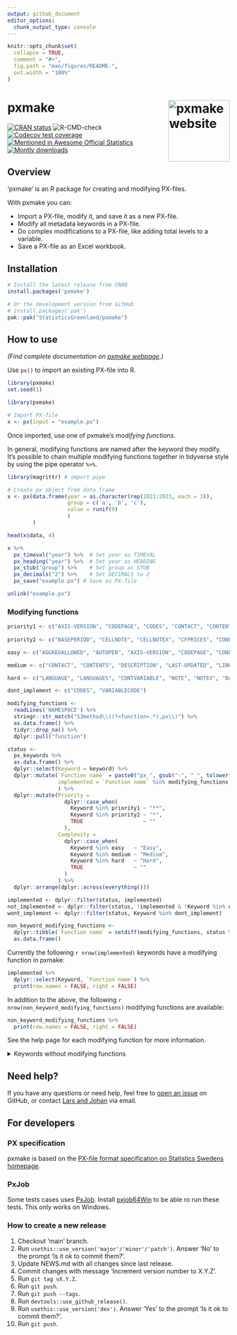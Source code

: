 ```yaml
---
output: github_document
editor_options: 
  chunk_output_type: console
---
```


<!-- README.md is generated from README.Rmd. Please edit that file -->

```r
knitr::opts_chunk$set(
  collapse = TRUE,
  comment = "#>",
  fig.path = "man/figures/README-",
  out.width = "100%"
)
```

# pxmake <a href="https://statisticsgreenland.github.io/pxmake/"><img src="man/figures/logo.png" align="right" height="139" alt="pxmake website" /></a>

<!-- badges: start -->
[![CRAN status](https://www.r-pkg.org/badges/version/pxmake)](https://cran.r-project.org/package=pxmake)
![R-CMD-check](https://github.com/StatisticsGreenland/pxmake/actions/workflows/R-CMD-check.yml/badge.svg)
[![Codecov test coverage](https://codecov.io/gh/StatisticsGreenland/pxmake/branch/main/graph/badge.svg)](https://app.codecov.io/gh/StatisticsGreenland/pxmake?branch=main)
[![Mentioned in Awesome Official Statistics ](https://awesome.re/mentioned-badge.svg)](https://github.com/SNStatComp/awesome-official-statistics-software)
[![Montly downloads](https://cranlogs.r-pkg.org/badges/last-monthl/pxmake)](https://cran.r-project.org/package=pxmake)
<!-- badges: end -->

## Overview

‘pxmake’ is an R package for creating and modifying PX-files.

With pxmake you can:

- Import a PX-file, modify it, and save it as a new PX-file.
- Modify all metadata keywords in a PX-file.
- Do complex modifications to a PX-file, like adding total levels to a
  variable.
- Save a PX-file as an Excel workbook.


## Installation

``` r
# Install the latest release from CRAN
install.packages('pxmake')

# Or the development version from GitHub
# install.packages('pak')
pak::pak("StatisticsGreenland/pxmake")
```

## How to use

*(Find complete documentation on [pxmake webpage](https://statisticsgreenland.github.io/pxmake/).)*

Use `px()` to import an existing PX-file into R.

```r
library(pxmake)
set.seed(1)
```

```r
library(pxmake)

# Import PX-file
x <- px(input = "example.px")
```

Once imported, use one of pxmake's *modifying functions*. 

In general, modifying functions are named after the keyword they modify. It's possible to chain multiple modifying functions together in tidyverse style by using the pipe operator `%>%`.

```r
library(magrittr) # import pipe

# Create px object from data frame
x <- px(data.frame(year = as.character(rep(2021:2023, each = 3)), 
                   group = c('a', 'b', 'c'), 
                   value = runif(9)
                   )
        ) 

head(x$data, 4)

x %>% 
  px_timeval("year") %>%  # Set year as TIMEVAL
  px_heading("year") %>%  # Set year as HEADING
  px_stub("group") %>%    # Set group as STUB
  px_decimals("2") %>%    # Set DECIMALS to 2
  px_save("example.px") # Save as PX-file
```

```r
unlink("example.px")
```


### Modifying functions

```r
priority1 <- c("AXIS-VERSION", "CODEPAGE", "CODES", "CONTACT", "CONTENTS", "CONTVARIABLE", "COPYRIGHT", "DATA", "DESCRIPTION", "DOMAIN", "ELIMINATION", "LANGUAGE", "LANGUAGES", "MAP", "NOTE", "NOTEX", "PRECISION", "SHOWDECIMALS", "SOURCE", "STOCKFA", "SUBJECT-AREA", "SUBJECT-CODE", "TABLEID", "UNITS", "UPDATE-FREQUENCY", "VALUENOTE", "VALUENOTE", "VALUENOTEX", "VALUES", "VARIABLE-TYPE", "VARIABLECODE")
               
priority2 <- c("BASEPERIOD", "CELLNOTE", "CELLNOTEX", "CFPRICES", "CONFIDENTIAL")

easy <- c("AGGREGALLOWED", "AUTOPEN", "AXIS-VERSION", "CODEPAGE", "CONFIDENTIAL", "COPYRIGHT", "NEXT-UPDATE", "SHOWDECIMALS", "SUBJECT-CODE", "TABLEID", "UPDATE-FREQUENCY", "CFPRICES", "DATA", "MAP", "STOCKFA")

medium <- c("CONTACT", "CONTENTS", "DESCRIPTION", "LAST-UPDATED", "LINK", "SOURCE", "SUBJECT-AREA", "TITLE", "UNITS", "DOMAIN", "ELIMINATION", "PRECISION", "VALUENOTE", "VALUENOTEX")

hard <- c("LANGUAGE", "LANGUAGES", "CONTVARIABLE", "NOTE", "NOTEX", "BASEPERIOD", "CELLNOTE", "CELLNOTEX", "VALUES", "VARIABLE-TYPE")

dont_implement <- c("CODES", "VARIABLECODE")

modifying_functions <-
  readLines('NAMESPACE') %>%
  stringr::str_match("S3method\\((?<function>.*),px\\)") %>%
  as.data.frame() %>%
  tidyr::drop_na() %>% 
  dplyr::pull("function")

status <- 
  px_keywords %>%
  as.data.frame() %>% 
  dplyr::select(Keyword = keyword) %>% 
  dplyr::mutate(`Function name` = paste0("px_", gsub("-", "_", tolower(Keyword))),
                implemented = `Function name` %in% modifying_functions
                ) %>% 
  dplyr::mutate(Priority = 
                  dplyr::case_when(
                    Keyword %in% priority1 ~ "**",
                    Keyword %in% priority2 ~ "*",
                    TRUE                   ~ ""
                  ),
                Complexity = 
                  dplyr::case_when(
                    Keyword %in% easy   ~ "Easy",
                    Keyword %in% medium ~ "Medium",
                    Keyword %in% hard   ~ "Hard",
                    TRUE                ~ ""
                  )
                ) %>% 
  dplyr::arrange(dplyr::across(everything()))

implemented <- dplyr::filter(status, implemented)
not_implemented <- dplyr::filter(status, !implemented & !Keyword %in% dont_implement)
wont_implement <- dplyr::filter(status, Keyword %in% dont_implement)

non_keyword_modifying_functions <- 
  dplyr::tibble(`Function name` = setdiff(modifying_functions, status %>% dplyr::pull(`Function name`))) %>% 
  as.data.frame()
```

Currently the following `r nrow(implemented)` keywords have a modifying function in pxmake:

```r
implemented %>%
  dplyr::select(Keyword, `Function name`) %>% 
  print(row.names = FALSE, right = FALSE)
```

In addition to the above, the following `r nrow(non_keyword_modifying_functions)` modifying functions are available:

```r
non_keyword_modifying_functions %>% 
  print(row.names = FALSE, right = FALSE)
```

See the help page for each modifying function for more information.

<details>
<summary>Keywords without modifying functions</summary>
These `r nrow(not_implemented)` keywords currently doesn't have a modifying function, but can be implemented.
```r
not_implemented %>% 
  dplyr::select(-implemented) %>% 
  print(row.names = FALSE, right = FALSE)
```

Finally these `r nrow(wont_implement)` keywords will not have a modifying function, because they are automatically determined by the data.

```r
wont_implement %>%
  dplyr::select(Keyword) %>% 
  print(row.names = FALSE, right = FALSE)
```
</details>

## Need help?
If you have any questions or need help, feel free to [open an issue](https://github.com/StatisticsGreenland/pxmake/issues/new) on GitHub, or contact [Lars and Johan](https://github.com/StatisticsGreenland/pxmake/graphs/contributors) via email.

## For developers

### PX specification

pxmake is based on the [PX-file format specification on Statistics Swedens homepage](https://www.scb.se/globalassets/vara-tjanster/px-programmen/px-file_format_specification_2013.pdf).

### PxJob

Some tests cases uses [PxJob](https://stat.fi/tup/tilastotietokannat/px-tuoteperhe_en.html). Install [pxjob64Win](https://github.com/StatisticsGreenland/pxjob64Win) to be able ro run these tests. This only works on Windows.

### How to create a new release

1.  Checkout 'main' branch.
2.  Run `usethis::use_version('major'/'minor'/'patch')`. Answer 'No' to the prompt 'Is it ok to commit them?'.
3.  Update NEWS.md with all changes since last release.
4.  Commit changes with message 'Increment version number to X.Y.Z'.
5.  Run `git tag vX.Y.Z`.
6.  Run `git push`.
7.  Run `git push --tags`.
8.  Run `devtools::use_github_release()`.
9. Run `usethis::use_version('dev')`. Answer 'Yes' to the prompt 'Is it ok to commit them?'.
10. Run `git push`.
